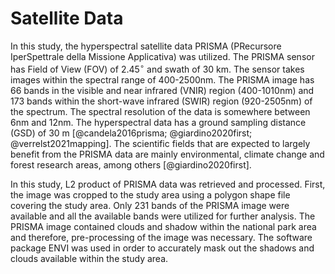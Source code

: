 # Satellite Data

In this study, the hyperspectral satellite data PRISMA (PRecursore IperSpettrale della Missione Applicativa) was utilized. The PRISMA sensor has Field of View (FOV) of $2.45^{\circ}$ and swath of 30 km. The sensor takes images within the spectral range of 400-2500nm. The PRISMA image has 66 bands in the visible and near infrared (VNIR) region (400-1010nm) and 173 bands within the short-wave infrared (SWIR) region (920-2505nm) of the spectrum. The spectral resolution of the data is somewhere between 6nm and 12nm. The hyperspectral data has a ground sampling distance (GSD) of 30 m [@candela2016prisma; @giardino2020first; @verrelst2021mapping]. The scientific fields that are expected to largely benefit from the PRISMA data are mainly environmental, climate change and forest research areas, among others [@giardino2020first].

In this study, L2 product of PRISMA data was retrieved and processed. First, the image was cropped to the study area using a polygon shape file covering the study area. Only 231 bands of the PRISMA image were available and all the available bands were utilized for further analysis. The PRISMA image contained clouds and shadow within the national park area and therefore, pre-processing of the image was necessary. The software package ENVI was used in order to accurately mask out the shadows and clouds available within the study area.